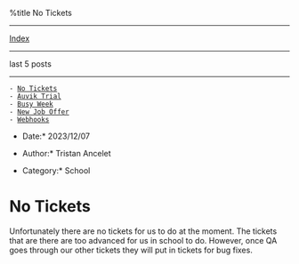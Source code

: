 %title No Tickets


---------------------------
[[index.wiki|Index]]
---------------------------

last 5 posts
---------------------------

 - [[1701545547-no-tickets.wiki|No Tickets]]
 - [[1700863814-auvik-trial.wiki|Auvik Trial]]
 - [[1700345096-busy-week.wiki|Busy Week]]
 - [[1700104768-new-job-offer.wiki|New Job Offer]]
 - [[1699564352-webhooks.wiki|Webhooks]]

*Date:* 2023/12/07

*Author:* Tristan Ancelet

*Category:* School

= No Tickets =
Unfortunately there are no tickets for us to do at the moment. The tickets that are there are too advanced for us in school to do. However, once QA goes through our other tickets they will put in tickets for bug fixes.
